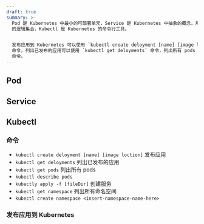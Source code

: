 ```yaml
---
draft: true
summary: >-
  Pod 是 Kubernetes 中最小的可部署单元，Service 是 Kubernetes 中抽象的概念，用于描述一组 Pod
  的逻辑集合，Kubectl 是 Kubernetes 的命令行工具。


  发布应用到 Kubernetes 可以使用 `kubectl create deloyment [name] [image loction]`
  命令，列出已发布的应用可以使用 `kubectl get deloyments` 命令，列出所有 pods 可以使用 `kubectl get pods`
  命令。
---
```


## Pod

## Service

## Kubectl

### 命令

- `kubectl create deloyment [name] [image loction]` 发布应用
- `kubectl get deloyments` 列出已发布的应用
- `kubectl get pods` 列出所有 pods
- `kubectl describe pods`
- `kubectly apply -f [fileDir]` 创建服务
- `kubectl get namespace` 列出所有命名空间
- `kubectl create namespace <insert-namespace-name-here>`

### 发布应用到 Kubernetes
